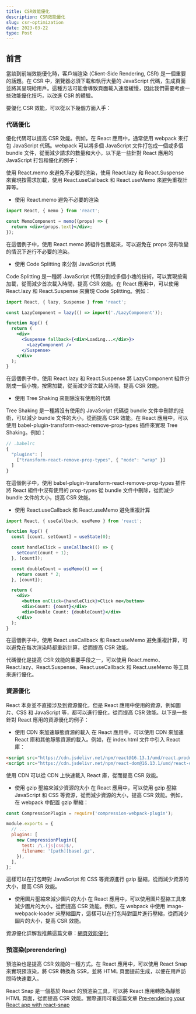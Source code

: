 ```yaml
---
title: CSR效能優化
description: CSR效能優化
slug: csr-optimization
date: 2023-03-22
type: Post
---
```


## 前言

當談到前端效能優化時，客戶端渲染 (Client-Side Rendering, CSR) 是一個重要的話題。在 CSR 中，瀏覽器必須下載和執行大量的 JavaScript 代碼，生成頁面並將其呈現給用戶。這種方法可能會導致頁面載入速度緩慢，因此我們需要考慮一些效能優化技巧，以改進 CSR 的體驗。

要優化 CSR 效能，可以從以下幾個方面入手：

### 代碼優化

優化代碼可以提高 CSR 效能。例如，在 React 應用中，通常使用 webpack 來打包 JavaScript 代碼。webpack 可以將多個 JavaScript 文件打包成一個或多個 bundle 文件，從而減少請求的數量和大小，以下是一些針對 React 應用的 JavaScript 打包和優化的例子：

使用 React.memo 來避免不必要的渲染，使用 React.lazy 和 React.Suspense 來實現按需求加載，使用 React.useCallback 和 React.useMemo 來避免重複計算等。

- 使用 React.memo 避免不必要的渲染

```jsx MemoComponent.js showLineNumbers
import React, { memo } from 'react';

const MemoComponent = memo((props) => {
  return <div>{props.text}</div>;
});
```

在這個例子中，使用 React.memo 將組件包裹起來，可以避免在 props 沒有改變的情況下進行不必要的渲染。

- 使用 Code Splitting 來分割 JavaScript 代碼

Code Splitting 是一種將 JavaScript 代碼分割成多個小塊的技術，可以實現按需加載，從而減少首次載入時間，提高 CSR 效能。在 React 應用中，可以使用 React.lazy 和 React.Suspense 來實現 Code Splitting。例如：

```jsx App.js showLineNumbers
import React, { lazy, Suspense } from 'react';

const LazyComponent = lazy(() => import('./LazyComponent'));

function App() {
  return (
    <div>
      <Suspense fallback={<div>Loading...</div>}>
        <LazyComponent />
      </Suspense>
    </div>
  );
}
```

在這個例子中，使用 React.lazy 和 React.Suspense 將 LazyComponent 組件分割成一個小塊，按需加載，從而減少首次載入時間，提高 CSR 效能。

- 使用 Tree Shaking 來刪除沒有使用的代碼

Tree Shaking 是一種將沒有使用的 JavaScript 代碼從 bundle 文件中刪除的技術，可以減少 bundle 文件的大小，從而提高 CSR 效能。在 React 應用中，可以使用 babel-plugin-transform-react-remove-prop-types 插件來實現 Tree Shaking。例如：

```jsx .balelrc showLineNumbers
// .babelrc
{
  "plugins": [
    ["transform-react-remove-prop-types", { "mode": "wrap" }]
  ]
}
```

在這個例子中，使用 babel-plugin-transform-react-remove-prop-types 插件將 React 組件中沒有使用的 prop-types 從 bundle 文件中刪除，從而減少 bundle 文件的大小，提高 CSR 效能。

- 使用 React.useCallback 和 React.useMemo 避免重複計算

```jsx App.js showLineNumbers
import React, { useCallback, useMemo } from 'react';

function App() {
  const [count, setCount] = useState(0);

  const handleClick = useCallback(() => {
    setCount(count + 1);
  }, [count]);

  const doubleCount = useMemo(() => {
    return count * 2;
  }, [count]);

  return (
    <div>
      <button onClick={handleClick}>Click me</button>
      <div>Count: {count}</div>
      <div>Double Count: {doubleCount}</div>
    </div>
  );
}
```

在這個例子中，使用 React.useCallback 和 React.useMemo 避免重複計算，可以避免在每次渲染時都重新計算，從而提高 CSR 效能。

代碼優化是提高 CSR 效能的重要手段之一，可以使用 React.memo、React.lazy、React.Suspense、React.useCallback 和 React.useMemo 等工具來進行優化。

### 資源優化

React 本身並不直接涉及到資源優化，但是 React 應用中使用的資源，例如圖片、CSS 和 JavaScript 等，都可以進行優化，從而提高 CSR 效能。以下是一些針對 React 應用的資源優化的例子：

- 使用 CDN 來加速靜態資源的載入
  在 React 應用中，可以使用 CDN 來加速 React 庫和其他靜態資源的載入。例如，在 index.html 文件中引入 React 庫：

```html index.html showLineNumbers
<script src="https://cdn.jsdelivr.net/npm/react@16.13.1/umd/react.production.min.js"></script>
<script src="https://cdn.jsdelivr.net/npm/react-dom@16.13.1/umd/react-dom.production.min.js"></script>
```

使用 CDN 可以從 CDN 上快速載入 React 庫，從而提高 CSR 效能。

- 使用 gzip 壓縮來減少資源的大小
  在 React 應用中，可以使用 gzip 壓縮 JavaScript 和 CSS 等資源，從而減少資源的大小，提高 CSR 效能。例如，在 webpack 中配置 gzip 壓縮：

```js webpack.config.js showLineNumbers
const CompressionPlugin = require('compression-webpack-plugin');

module.exports = {
  // ...
  plugins: [
    new CompressionPlugin({
      test: /\.(js|css)$/,
      filename: '[path][base].gz',
    }),
  ],
};
```

這樣可以在打包時對 JavaScript 和 CSS 等資源進行 gzip 壓縮，從而減少資源的大小，提高 CSR 效能。

- 使用圖片壓縮來減少圖片的大小
  在 React 應用中，可以使用圖片壓縮工具來減少圖片的大小，從而提高 CSR 效能。例如，在 webpack 中使用 image-webpack-loader 來壓縮圖片，這樣可以在打包時對圖片進行壓縮，從而減少圖片的大小，提高 CSR 效能。

資源優化詳解我推薦這篇文章：[網頁效能優化](https://shubo.io/optimize-loading-speed/)

### 預渲染(prerendering)

預渲染也是提高 CSR 效能的一種方式。在 React 應用中，可以使用 React Snap 來實現預渲染，將 CSR 轉換為 SSR，並將 HTML 頁面提前生成，以便在用戶訪問時快速載入。

React Snap 是一個基於 React 的預渲染工具，可以將 React 應用轉換為靜態 HTML 頁面，從而提高 CSR 效能。實際運用可看這篇文章 [Pre-rendering your React app with react-snap](https://blog.logrocket.com/pre-rendering-react-app-react-snap/)
